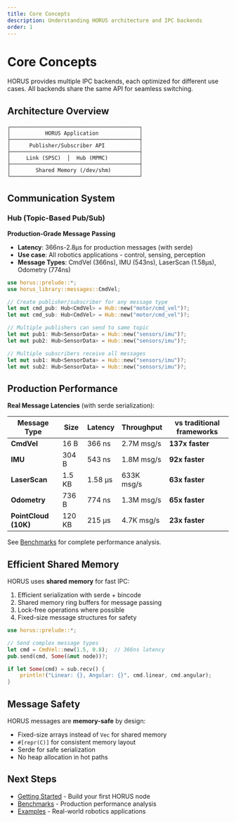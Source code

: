 ```yaml
---
title: Core Concepts
description: Understanding HORUS architecture and IPC backends
order: 1
---
```


# Core Concepts

HORUS provides multiple IPC backends, each optimized for different use cases. All backends share the same API for seamless switching.

## Architecture Overview

```
┌─────────────────────────────────────────┐
│           HORUS Application             │
├─────────────────────────────────────────┤
│      Publisher/Subscriber API           │
├─────────────────────────────────────────┤
│     Link (SPSC)  │  Hub (MPMC)          │
├─────────────────────────────────────────┤
│        Shared Memory (/dev/shm)         │
└─────────────────────────────────────────┘
```

## Communication System

### Hub (Topic-Based Pub/Sub)

**Production-Grade Message Passing**

- **Latency**: 366ns-2.8µs for production messages (with serde)
- **Use case**: All robotics applications - control, sensing, perception
- **Message Types**: CmdVel (366ns), IMU (543ns), LaserScan (1.58µs), Odometry (774ns)

```rust
use horus::prelude::*;
use horus_library::messages::CmdVel;

// Create publisher/subscriber for any message type
let mut cmd_pub: Hub<CmdVel> = Hub::new("motor/cmd_vel")?;
let mut cmd_sub: Hub<CmdVel> = Hub::new("motor/cmd_vel")?;

// Multiple publishers can send to same topic
let mut pub1: Hub<SensorData> = Hub::new("sensors/imu")?;
let mut pub2: Hub<SensorData> = Hub::new("sensors/imu")?;

// Multiple subscribers receive all messages
let mut sub1: Hub<SensorData> = Hub::new("sensors/imu")?;
let mut sub2: Hub<SensorData> = Hub::new("sensors/imu")?;
```

## Production Performance

**Real Message Latencies** (with serde serialization):

| Message Type | Size | Latency | Throughput | vs traditional frameworks |
|--------------|------|---------|------------|---------|
| **CmdVel** | 16 B | 366 ns | 2.7M msg/s | **137x faster** |
| **IMU** | 304 B | 543 ns | 1.8M msg/s | **92x faster** |
| **LaserScan** | 1.5 KB | 1.58 µs | 633K msg/s | **63x faster** |
| **Odometry** | 736 B | 774 ns | 1.3M msg/s | **65x faster** |
| **PointCloud (10K)** | 120 KB | 215 µs | 4.7K msg/s | **23x faster** |

See [Benchmarks](/benchmarks) for complete performance analysis.

## Efficient Shared Memory

HORUS uses **shared memory** for fast IPC:

1. Efficient serialization with serde + bincode
2. Shared memory ring buffers for message passing
3. Lock-free operations where possible
4. Fixed-size message structures for safety

```rust
use horus::prelude::*;

// Send complex message types
let cmd = CmdVel::new(1.5, 0.8);  // 366ns latency
pub.send(cmd, Some(&mut node))?;

if let Some(cmd) = sub.recv() {
    println!("Linear: {}, Angular: {}", cmd.linear, cmd.angular);
}
```

## Message Safety

HORUS messages are **memory-safe** by design:

- Fixed-size arrays instead of `Vec` for shared memory
- `#[repr(C)]` for consistent memory layout
- Serde for safe serialization
- No heap allocation in hot paths

## Next Steps

- [Getting Started](/getting-started) - Build your first HORUS node
- [Benchmarks](/benchmarks) - Production performance analysis
- [Examples](/examples) - Real-world robotics applications
